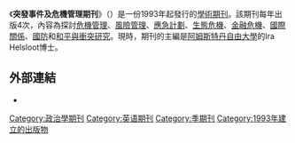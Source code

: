 {{Infobox Journal
| title         = 突發事件及危機管理期刊<br/>Journal of Contingencies and Crisis Management
|cover =
|discipline = [[國際關係|國際關係]]<br>[[和平與衝突研究|和平與衝突研究]]
| language     = [[英文|英文]]
|abbreviation = JCCM
|publisher = Wiley-Blackwell
|frequency = 季刊
|history = 1993年至今
|website = [http://onlinelibrary.wiley.com/journal/10.1111/(ISSN)1468-5973]
|ISSN = 0966-0879
}}

《'''突發事件及危機管理期刊'''》（{{lang|en|Journal of Contingencies and Crisis Management}}）是一份1993年起發行的[[學術期刊|學術期刊]]。該期刊每年出版4次，內容為探討[[危機管理|危機管理]]、[[風險管理|風險管理]]、[[應急計劃|應急計劃]]、[[生態危機|生態危機]]、[[金融危機|金融危機]]、[[國際關係|國際關係]]、[[國防|國防]]和[[和平與衝突研究|和平與衝突研究]]。現時，期刊的主編是[[阿姆斯特丹自由大學|阿姆斯特丹自由大學]]的Ira Helsloot博士。

== 外部連結 ==
* {{Official|1=http://onlinelibrary.wiley.com/journal/10.1111/(ISSN)1468-5973/}}

[[Category:政治學期刊|Category:政治學期刊]]
[[Category:英语期刊|Category:英语期刊]]
[[Category:季期刊|Category:季期刊]]
[[Category:1993年建立的出版物|Category:1993年建立的出版物]]
{{Academic-journal-stub}}